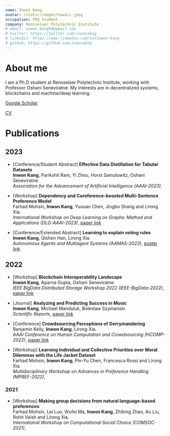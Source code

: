```yaml
---
name: Inwon Kang
avatar: /static/images/hawaii.jpeg
occupation: PhD Student
company: Rensselaer Polytechnic Institute
# email: inwon.kang04@gmail.com
# twitter: https://twitter.com/inwonakng
# linkedin: https://www.linkedin.com/in/inwon-kang
# github: https://github.com/inwonakng
---
```


# About me

I am a Ph.D student at Rensselaer Polytechnic Institute, working with Professor Oshani Seneviratne.
My interests are in decentralized systems, blockchains and machine/deep learning.

[Google Scholar](https://scholar.google.com/citations?user=ef-tRpMAAAAJ&hl=en&inst=5831747260623323207)

[CV](/static/pdf/resume.pdf)

# Publications

## 2023
- [Conference/Student Abstract]
**Effective Data Distillation for Tabular Datasets**<br/>
**Inwon Kang**, Parikshit Ram, Yi Zhou, Horst Samulowitz, Oshani Seneviratne.<br/>
*Association for the Advancement of Artificial Intelligence (AAAI-2023)*, 

- [Workshop] 
**Dependency and Coreference-boosted Multi-Sentence Preference Model**<br/>
Farhad Mohsin, **Inwon Kang**, Yuxuan Chen, Jingbo Shang and Lirong Xia.<br/>
*International Workshop on Deep Learning on Graphs: Method and Applications (DLG-AAAI-2023)*, 
[paper link](https://farhadmohsin.github.io/docs/cpc_multiref-dlg-2023.pdf)

- [Conference/Extended Abstract] 
**Learning to explain voting rules**<br/>
**Inwon Kang**, Qishen Han, Lirong Xia.<br/>
*Autonomous Agents and Multiagent Systems (AAMAS-2023)*, 
[poster link](/static/pdf/Explainable_Voting_EAAMO_Poster.pdf)

## 2022

- [Workshop]
**Blockchain Interoperability Landscape**<br/>
**Inwon Kang**, Aparna Gupta, Oshani Seneviratne.<br/>
*IEEE BigData Distributed Storage Workshop 2022 (IEEE-BigData-2022)*,
[paper link](https://arxiv.org/abs/2212.09227)

- [Journal]
**Analyzing and Predicting Success in Music**<br/>
**Inwon Kang**, Michael Manduluk, Boleslaw Szymanski.<br/>
*Scientific Reports*,
[paper link](https://www.nature.com/articles/s41598-022-25430-9)

- [Conference]
**Crowdsourcing Perceptions of Gerrymandering**<br/>
Benjamin Kelly, **Inwon Kang**, Lirong Xia.<br/>
*AAAI Conference on Human Computation and Crowdsourcing (HCOMP-2022)*,
[paper link](https://ojs.aaai.org/index.php/HCOMP/article/view/21993)

- [Workshop]
**Learning Individual and Collective Priorities over Moral Dilemmas with the Life Jacket Dataset**<br/>
Farhad Mohsin, **Inwon Kang**, Pin-Yu Chen, Francesca Rossi and Lirong Xia.<br/>
*Multidisciplinary Workshop on Advances in Preference Handling (MPREF-2022)*,

### 2021
- [Workshop]
**Making group decisions from natural language-based preferences**<br/>
Farhad Mohsin, Lei Luo, Wufei Ma, **Inwon Kang**, Zhibing Zhao, Ao Liu, Rohit Vaish and Lirong Xia.<br/>
*International Workshop on Computational Social Choice (COMSOC-2021)*,
